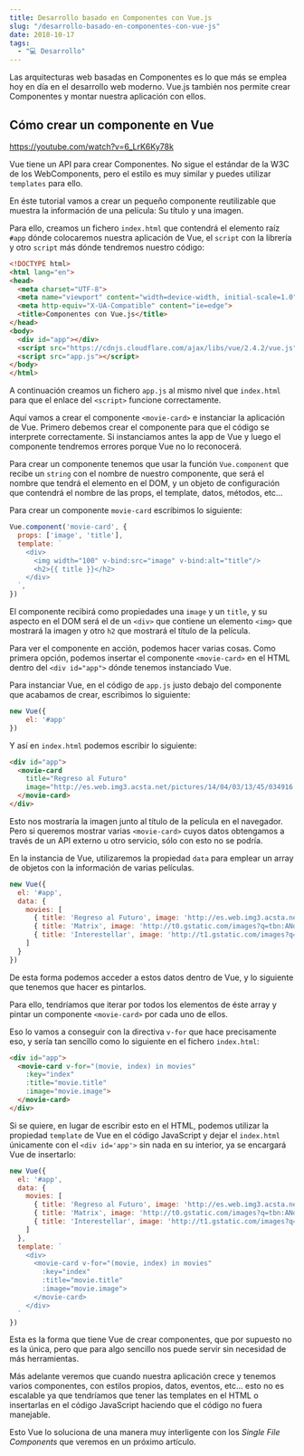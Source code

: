 ```yaml
---
title: Desarrollo basado en Componentes con Vue.js
slug: "/desarrollo-basado-en-componentes-con-vue-js"
date: 2018-10-17
tags:
  - "💻 Desarrollo"
---
```

Las arquitecturas web basadas en Componentes es lo que más se emplea hoy en día en el desarrollo web moderno. Vue.js también nos permite crear Componentes y montar nuestra aplicación con ellos.

## Cómo crear un componente en Vue

https://youtube.com/watch?v=6_LrK6Ky78k

Vue tiene un API para crear Componentes. No sigue el estándar de la W3C de los WebComponents, pero el estilo es muy similar y puedes utilizar `templates` para ello.

En éste tutorial vamos a crear un pequeño componente reutilizable que muestra la información de una película: Su título y una imagen.

Para ello, creamos un fichero `index.html` que contendrá el elemento raíz `#app` dónde colocaremos nuestra aplicación de Vue, el `script` con la librería y otro `script` más dónde tendremos nuestro código:

```html
<!DOCTYPE html>
<html lang="en">
<head>
  <meta charset="UTF-8">
  <meta name="viewport" content="width=device-width, initial-scale=1.0">
  <meta http-equiv="X-UA-Compatible" content="ie=edge">
  <title>Componentes con Vue.js</title>
</head>
<body>
  <div id="app"></div>
  <script src="https://cdnjs.cloudflare.com/ajax/libs/vue/2.4.2/vue.js"></script>
  <script src="app.js"></script>
</body>
</html>
```

A continuación creamos un fichero `app.js` al mismo nivel que `index.html` para que el enlace del `<script>` funcione correctamente.

Aquí vamos a crear el componente `<movie-card>` e instanciar la aplicación de Vue. Primero debemos crear el componente para que el código se interprete correctamente. Si instanciamos antes la app de Vue y luego el componente tendremos errores porque Vue no lo reconocerá.

Para crear un componente tenemos que usar la función `Vue.component` que recibe un `string` con el nombre de nuestro componente, que será el nombre que tendrá el elemento en el DOM, y un objeto de configuración que contendrá el nombre de las props, el template, datos, métodos, etc...

Para crear un componente `movie-card` escribimos lo siguiente:

```javascript
Vue.component('movie-card', {
  props: ['image', 'title'],
  template: `
    <div>
      <img width="100" v-bind:src="image" v-bind:alt="title"/>
      <h2>{{ title }}</h2>  
    </div>
  `,
})
```

El componente recibirá como propiedades una `image` y un `title`, y su aspecto en el DOM será el de un `<div>` que contiene un elemento `<img>` que mostrará la imagen y otro `h2` que mostrará el título de la película.

Para ver el componente en acción, podemos hacer varias cosas. Como primera opción, podemos insertar el componente `<movie-card>` en el HTML dentro del `<div id="app">` dónde tenemos instanciado Vue.

Para instanciar Vue, en el código de `app.js` justo debajo del componente que acabamos de crear, escribimos lo siguiente:

```javascript
new Vue({
    el: '#app'
})
```

Y así en `index.html` podemos escribir lo siguiente:

```html
<div id="app">
  <movie-card
    title="Regreso al Futuro"
    image="http://es.web.img3.acsta.net/pictures/14/04/03/13/45/034916.jpg">
  </movie-card>
</div>
```

Esto nos mostraría la imagen junto al título de la película en el navegador. Pero si queremos mostrar varias `<movie-card>` cuyos datos obtengamos a través de un API externo u otro servicio, sólo con esto no se podría.

En la instancia de Vue, utilizaremos la propiedad `data` para emplear un array de objetos con la información de varias películas.

```javascript
new Vue({
  el: '#app',
  data: {
    movies: [
      { title: 'Regreso al Futuro', image: 'http://es.web.img3.acsta.net/pictures/14/04/03/13/45/034916.jpg' },
      { title: 'Matrix', image: 'http://t0.gstatic.com/images?q=tbn:ANd9GcQq3pIz-aKgkmYX1dJ-EL-AlHSPcOO7wdqRIJ5gJy9qNinXpmle' },
      { title: 'Interestellar', image: 'http://t1.gstatic.com/images?q=tbn:ANd9GcRf61mker2o4KH3CbVE7Zw5B1-VogMH8LfZHEaq3UdCMLxARZAB' }
    ]
  }
})
```

De esta forma podemos acceder a estos datos dentro de Vue, y lo siguiente que tenemos que hacer es pintarlos.

Para ello, tendríamos que iterar por todos los elementos de éste array y pintar un componente `<movie-card>` por cada uno de ellos.

Eso lo vamos a conseguir con la directiva `v-for` que hace precisamente eso, y sería tan sencillo como lo siguiente en el fichero `index.html`:

```html
<div id="app">
  <movie-card v-for="(movie, index) in movies"
    :key="index"
    :title="movie.title"
    :image="movie.image">
  </movie-card>
</div>
```

Si se quiere, en lugar de escribir esto en el HTML, podemos utilizar la propiedad `template` de Vue en el código JavaScript y dejar el `index.html` únicamente con el `<div id='app'>` sin nada en su interior, ya se encargará Vue de insertarlo:

```javascript
new Vue({
  el: '#app',
  data: {
    movies: [
      { title: 'Regreso al Futuro', image: 'http://es.web.img3.acsta.net/pictures/14/04/03/13/45/034916.jpg' },
      { title: 'Matrix', image: 'http://t0.gstatic.com/images?q=tbn:ANd9GcQq3pIz-aKgkmYX1dJ-EL-AlHSPcOO7wdqRIJ5gJy9qNinXpmle' },
      { title: 'Interestellar', image: 'http://t1.gstatic.com/images?q=tbn:ANd9GcRf61mker2o4KH3CbVE7Zw5B1-VogMH8LfZHEaq3UdCMLxARZAB' }
    ]
  },
  template: `
    <div>
      <movie-card v-for="(movie, index) in movies"
        :key="index"
        :title="movie.title"
        :image="movie.image">
      </movie-card>
    </div>
  `
})
```

Esta es la forma que tiene Vue de crear componentes, que por supuesto no es la única, pero que para algo sencillo nos puede servir sin necesidad de más herramientas.

Más adelante veremos que cuando nuestra aplicación crece y tenemos varios componentes, con estilos propios, datos, eventos, etc... esto no es escalable ya que tendríamos que tener las templates en el HTML o insertarlas en el código JavaScript haciendo que el código no fuera manejable.

Esto Vue lo soluciona de una manera muy interligente con los *Single File Components* que veremos en un próximo artículo.
